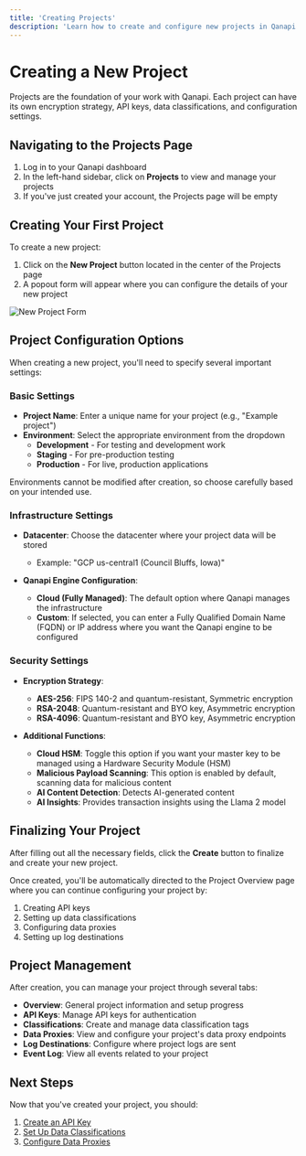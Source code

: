 ```yaml
---
title: 'Creating Projects'
description: 'Learn how to create and configure new projects in Qanapi'
---
```


# Creating a New Project

Projects are the foundation of your work with Qanapi. Each project can have its own encryption strategy, API keys, data classifications, and configuration settings.

## Navigating to the Projects Page

1. Log in to your Qanapi dashboard
2. In the left-hand sidebar, click on **Projects** to view and manage your projects
3. If you've just created your account, the Projects page will be empty

## Creating Your First Project

To create a new project:

1. Click on the **New Project** button located in the center of the Projects page
2. A popout form will appear where you can configure the details of your new project

![New Project Form](/images/new-project-form.png)

## Project Configuration Options

When creating a new project, you'll need to specify several important settings:

### Basic Settings

- **Project Name**: Enter a unique name for your project (e.g., "Example project")
- **Environment**: Select the appropriate environment from the dropdown
  - **Development** - For testing and development work
  - **Staging** - For pre-production testing
  - **Production** - For live, production applications
  
<Warning>
Environments cannot be modified after creation, so choose carefully based on your intended use.
</Warning>

### Infrastructure Settings

- **Datacenter**: Choose the datacenter where your project data will be stored
  - Example: "GCP us-central1 (Council Bluffs, Iowa)"
  
- **Qanapi Engine Configuration**:
  - **Cloud (Fully Managed)**: The default option where Qanapi manages the infrastructure
  - **Custom**: If selected, you can enter a Fully Qualified Domain Name (FQDN) or IP address where you want the Qanapi engine to be configured

### Security Settings

- **Encryption Strategy**:
  - **AES-256**: FIPS 140-2 and quantum-resistant, Symmetric encryption
  - **RSA-2048**: Quantum-resistant and BYO key, Asymmetric encryption
  - **RSA-4096**: Quantum-resistant and BYO key, Asymmetric encryption

- **Additional Functions**:
  - **Cloud HSM**: Toggle this option if you want your master key to be managed using a Hardware Security Module (HSM)
  - **Malicious Payload Scanning**: This option is enabled by default, scanning data for malicious content
  - **AI Content Detection**: Detects AI-generated content
  - **AI Insights**: Provides transaction insights using the Llama 2 model

## Finalizing Your Project

After filling out all the necessary fields, click the **Create** button to finalize and create your new project.

Once created, you'll be automatically directed to the Project Overview page where you can continue configuring your project by:

1. Creating API keys
2. Setting up data classifications
3. Configuring data proxies
4. Setting up log destinations

## Project Management

After creation, you can manage your project through several tabs:

- **Overview**: General project information and setup progress
- **API Keys**: Manage API keys for authentication
- **Classifications**: Create and manage data classification tags
- **Data Proxies**: View and configure your project's data proxy endpoints
- **Log Destinations**: Configure where project logs are sent
- **Event Log**: View all events related to your project

## Next Steps

Now that you've created your project, you should:

1. [Create an API Key](/project-management/api-keys)
2. [Set Up Data Classifications](/project-management/data-classifications)
3. [Configure Data Proxies](/api/data-proxies/overview)
